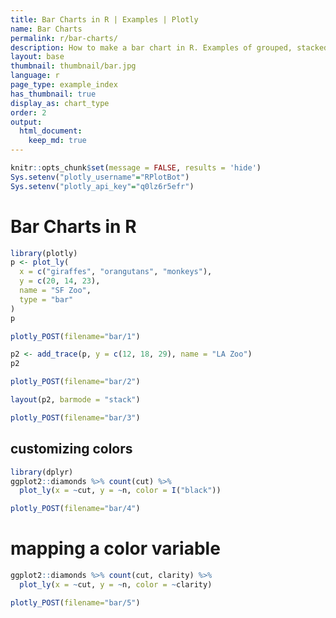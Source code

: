 ```yaml
---
title: Bar Charts in R | Examples | Plotly
name: Bar Charts
permalink: r/bar-charts/
description: How to make a bar chart in R. Examples of grouped, stacked, overlaid, and colored bar charts.
layout: base
thumbnail: thumbnail/bar.jpg
language: r
page_type: example_index
has_thumbnail: true
display_as: chart_type
order: 2
output: 
  html_document:
    keep_md: true
---
```


```r
knitr::opts_chunk$set(message = FALSE, results = 'hide')
Sys.setenv("plotly_username"="RPlotBot")
Sys.setenv("plotly_api_key"="q0lz6r5efr")
```

# Bar Charts in R

```r
library(plotly)
p <- plot_ly(
  x = c("giraffes", "orangutans", "monkeys"),
  y = c(20, 14, 23),
  name = "SF Zoo",
  type = "bar"
)
p
```

```r
plotly_POST(filename="bar/1")
```

```r
p2 <- add_trace(p, y = c(12, 18, 29), name = "LA Zoo")
p2
```

```r
plotly_POST(filename="bar/2")
```

```r
layout(p2, barmode = "stack")
```

```r
plotly_POST(filename="bar/3")
```

## customizing colors

```r
library(dplyr)
ggplot2::diamonds %>% count(cut) %>%
  plot_ly(x = ~cut, y = ~n, color = I("black"))
```

```r
plotly_POST(filename="bar/4")
```

# mapping a color variable

```r
ggplot2::diamonds %>% count(cut, clarity) %>%
  plot_ly(x = ~cut, y = ~n, color = ~clarity)
```

```r
plotly_POST(filename="bar/5")
```

